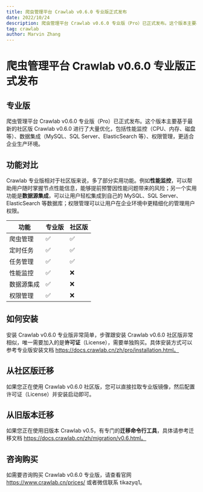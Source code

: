 ```yaml
---
title: 爬虫管理平台 Crawlab v0.6.0 专业版正式发布
date: 2022/10/24
description: 爬虫管理平台 Crawlab v0.6.0 专业版（Pro）已正式发布。这个版本主要基于最新的社区版 Crawlab v0.6.0 进行了大量优化，包括性能监控（CPU、内存、磁盘等）、数据集成（MySQL、SQL Server、El...
tag: crawlab
author: Marvin Zhang
---
```


# 爬虫管理平台 Crawlab v0.6.0 专业版正式发布

## 专业版

爬虫管理平台 Crawlab v0.6.0 专业版（Pro）已正式发布。这个版本主要基于最新的社区版 Crawlab v0.6.0 进行了大量优化，包括性能监控（CPU、内存、磁盘等）、数据集成（MySQL、SQL Server、ElasticSearch 等）、权限管理，更适合企业生产环境。

## 功能对比

Crawlab 专业版相对于社区版来说，多了部分实用功能。例如**性能监控**，可以帮助用户随时掌握节点性能信息，能够提前预警因性能问题带来的风险；另一个实用功能是**数据源集成**，可以让用户轻松集成到自己的 MySQL、SQL Server、ElasticSearch 等数据库；权限管理可以让用户在企业环境中更精细化的管理用户权限。

| 功能                                | 专业版             | 社区版             |
| ----------------------------------- | ------------------ | ------------------ |
| 爬虫管理                            | ✅ | ✅ |
| 定时任务                            | ✅ | ✅ |
| 任务管理                            | ✅ | ✅ |
| 性能监控     | ✅ | ❌                |
| 数据源集成 | ✅ | ❌                |
| 权限管理    | ✅ | ❌                |

## 如何安装

安装 Crawlab v0.6.0 专业版非常简单，步骤跟安装 Crawlab v0.6.0 社区版非常相似，唯一需要加入的是**许可证**（License），需要单独购买。具体安装方式可以参考专业版安装文档 https://docs.crawlab.cn/zh/pro/installation.html。

## 从社区版迁移

如果您正在使用 Crawlab v0.6.0 社区版，您可以直接拉取专业版镜像，然后配置许可证（License）并安装启动即可。

## 从旧版本迁移

如果您正在使用旧版本 Crawlab v0.5，有专门的**迁移命令行工具**，具体请参考迁移文档 https://docs.crawlab.cn/zh/migration/v0.6.html。

## 咨询购买

如需要咨询购买 Crawlab v0.6.0 专业版，请查看官网 https://www.crawlab.cn/prices/ 或者微信联系 tikazyq1。
